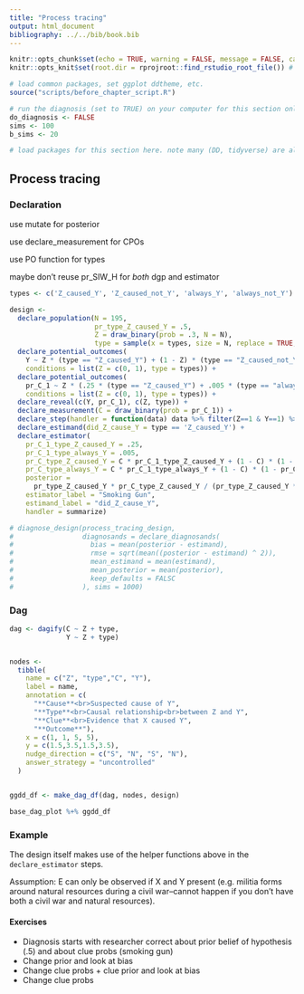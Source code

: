 ```yaml
---
title: "Process tracing"
output: html_document
bibliography: ../../bib/book.bib 
---
```


<!-- note do_bookdown is set in index.rmd, so we know if you're running just this .Rmd or compiling the book-->
```r
knitr::opts_chunk$set(echo = TRUE, warning = FALSE, message = FALSE, cache = FALSE)
knitr::opts_knit$set(root.dir = rprojroot::find_rstudio_root_file()) # files are all relative to RStudio project home
```

```r
# load common packages, set ggplot ddtheme, etc.
source("scripts/before_chapter_script.R")
```



<!-- make sure to rename the section title below -->

```r
# run the diagnosis (set to TRUE) on your computer for this section only before pushing to Github. no diagnosis will ever take place on github.
do_diagnosis <- FALSE
sims <- 100
b_sims <- 20
```

```r
# load packages for this section here. note many (DD, tidyverse) are already available, see scripts/package-list.R
```



<!-- start post here, do not edit above -->

## Process tracing

### Declaration

use mutate for posterior

use declare_measurement for CPOs

use PO function for types 

maybe don't reuse pr_SIW_H for *both* dgp and estimator

```r
types <- c('Z_caused_Y', 'Z_caused_not_Y', 'always_Y', 'always_not_Y')

design <-
  declare_population(N = 195,
                     pr_type_Z_caused_Y = .5,
                     Z = draw_binary(prob = .3, N = N),
                     type = sample(x = types, size = N, replace = TRUE, prob = c(.2, .1, .2, .5)))  +
  declare_potential_outcomes(
    Y ~ Z * (type == "Z_caused_Y") + (1 - Z) * (type == "Z_caused_not_Y") + (type == "always_Y"),
    conditions = list(Z = c(0, 1), type = types)) +
  declare_potential_outcomes(
    pr_C_1 ~ Z * (.25 * (type == "Z_caused_Y") + .005 * (type == "always_Y")),
    conditions = list(Z = c(0, 1), type = types)) +
  declare_reveal(c(Y, pr_C_1), c(Z, type)) +
  declare_measurement(C = draw_binary(prob = pr_C_1)) +
  declare_step(handler = function(data) data %>% filter(Z==1 & Y==1) %>% sample_n(size = 1)) +
  declare_estimand(did_Z_cause_Y = type == 'Z_caused_Y') +
  declare_estimator(
    pr_C_1_type_Z_caused_Y = .25,
    pr_C_1_type_always_Y = .005,
    pr_C_type_Z_caused_Y = C * pr_C_1_type_Z_caused_Y + (1 - C) * (1 - pr_C_1_type_Z_caused_Y),
    pr_C_type_always_Y = C * pr_C_1_type_always_Y + (1 - C) * (1 - pr_C_1_type_always_Y),
    posterior =
      pr_type_Z_caused_Y * pr_C_type_Z_caused_Y / (pr_type_Z_caused_Y * pr_C_type_Z_caused_Y + pr_C_type_always_Y * (1 - pr_type_Z_caused_Y)),
    estimator_label = "Smoking Gun",
    estimand_label = "did_Z_cause_Y",
    handler = summarize) 

# diagnose_design(process_tracing_design, 
#                 diagnosands = declare_diagnosands(
#                   bias = mean(posterior - estimand),
#                   rmse = sqrt(mean((posterior - estimand) ^ 2)),
#                   mean_estimand = mean(estimand),
#                   mean_posterior = mean(posterior),
#                   keep_defaults = FALSC
#                 ), sims = 1000)

```




### Dag



```r
dag <- dagify(C ~ Z + type,
              Y ~ Z + type)


nodes <-
  tibble(
    name = c("Z", "type","C", "Y"),
    label = name,
    annotation = c(
      "**Cause**<br>Suspected cause of Y",
      "**Type**<br>Causal relationship<br>between Z and Y",
      "**Clue**<br>Evidence that X caused Y",
      "**Outcome**"),
    x = c(1, 1, 5, 5),
    y = c(1.5,3.5,1.5,3.5),
    nudge_direction = c("S", "N", "S", "N"),
    answer_strategy = "uncontrolled"
  )


ggdd_df <- make_dag_df(dag, nodes, design)

base_dag_plot %+% ggdd_df
```



### Example

The design itself makes use of the helper functions above in the `declare_estimator` steps.


Assumption: E can only be observed if X and Y present (e.g. militia forms around natural resources during a civil war--cannot happen if you don't have both a civil war and natural resources).


#### Exercises

- Diagnosis starts with researcher correct about prior belief of hypothesis (.5) and about clue probs (smoking gun)
- Change prior and look at bias
- Change clue probs + clue prior and look at bias
- Change clue probs 






